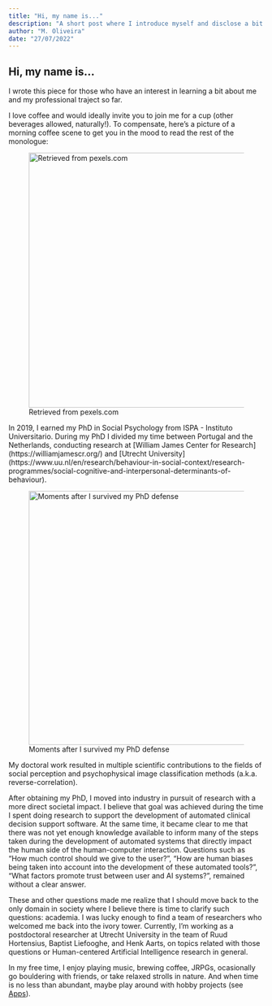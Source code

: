 ```yaml
---
title: "Hi, my name is..."
description: "A short post where I introduce myself and disclose a bit about my professional traject so far."
author: "M. Oliveira"
date: "27/07/2022"
---
```


## Hi, my name is...

I wrote this piece for those who have an interest in learning a bit about me and my professional traject so far.

I love coffee and would ideally invite you to join me for a cup (other beverages allowed, naturally!). To compensate, here's a picture of a morning coffee scene to get you in the mood to read the rest of the monologue:

![Retrieved from pexels.com](/assets/pexels-gagan-cambow-1170659.jpg){fig-align="center" width="502"}

In 2019, I earned my PhD in Social Psychology from ISPA - Instituto Universitario. During my PhD I divided my time between Portugal and the Netherlands, conducting research at \[William James Center for Research\](https://williamjamescr.org/) and \[Utrecht University\](https://www.uu.nl/en/research/behaviour-in-social-context/research-programmes/social-cognitive-and-interpersonal-determinants-of-behaviour).

![Moments after I survived my PhD defense](/assets/phd_defense_manueloliveira.jpg){fig-align="center" width="500"}

My doctoral work resulted in multiple scientific contributions to the fields of social perception and psychophysical image classification methods (a.k.a. reverse-correlation).

After obtaining my PhD, I moved into industry in pursuit of research with a more direct societal impact. I believe that goal was achieved during the time I spent doing research to support the development of automated clinical decision support software. At the same time, it became clear to me that there was not yet enough knowledge available to inform many of the steps taken during the development of automated systems that directly impact the human side of the human-computer interaction. Questions such as "How much control should we give to the user?", "How are human biases being taken into account into the development of these automated tools?", "What factors promote trust between user and AI systems?", remained without a clear answer.

These and other questions made me realize that I should move back to the only domain in society where I believe there is time to clarify such questions: academia. I was lucky enough to find a team of researchers who welcomed me back into the ivory tower. Currently, I'm working as a postdoctoral researcher at Utrecht University in the team of Ruud Hortensius, Baptist Liefooghe, and Henk Aarts, on topics related with those questions or Human-centered Artificial Intelligence research in general.

In my free time, I enjoy playing music, brewing coffee, JRPGs, ocasionally go bouldering with friends, or take relaxed strolls in nature. And when time is no less than abundant, maybe play around with hobby projects (see [Apps](https://manueloliveira.nl/apps.html)).
